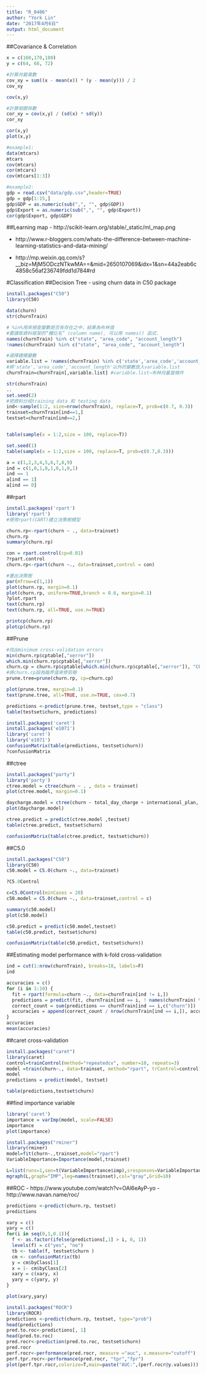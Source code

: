 ---
title: "R_0406"
author: "York Lin"
date: "2017年4月6日"
output: html_document
---

##Covariance & Correlation
```{R}
x = c(160,170,180)
y = c(64, 68, 72)

#計算共變異數
cov_xy = sum((x - mean(x)) * (y - mean(y))) / 2
cov_xy

cov(x,y)

#計算相關係數
cor_xy = cov(x,y) / (sd(x) * sd(y))  
cor_xy

cor(x,y)
plot(x,y)

#example1:
data(mtcars)
mtcars
cov(mtcars)
cor(mtcars)
cov(mtcars[1:3])

#example2:
gdp = read.csv("data/gdp.csv",header=TRUE)
gdp = gdp[1:15,]
gdp$GDP = as.numeric(sub(",", "", gdp$GDP))
gdp$Export = as.numeric(sub(",", "", gdp$Export))
cor(gdp$Export, gdp$GDP)
```

##Learning map
- http://scikit-learn.org/stable/_static/ml_map.png

- http://www.r-bloggers.com/whats-the-difference-between-machine-learning-statistics-and-data-mining/

- http://mp.weixin.qq.com/s?__biz=MjM5ODczNTkwMA==&mid=2650107069&idx=1&sn=44a2eab6c4858c56af236749fdd1d784#rd

#Classification
##Decision Tree - using churn data in C50 package
```{R}
install.packages("C50")
library(C50)

data(churn)
str(churnTrain)

# %in%用來檢查變數是否有存在之中，結果為布林值
#要讀取資料框架的“欄位名” (column name), 可以用 names() 函式.
names(churnTrain) %in% c("state", "area_code", "account_length")
!names(churnTrain) %in% c("state", "area_code", "account_length")

#選擇建模變數
variable.list = !names(churnTrain) %in% c('state','area_code','account_length')
#將'state','area_code','account_length'以外的變數放入variable.list
churnTrain=churnTrain[,variable.list] #variable.list→布林向量當條件

str(churnTrain)
..
set.seed(2)
#把資料分成training data 和 testing data
ind<-sample(1:2, size=nrow(churnTrain), replace=T, prob=c(0.7, 0.3))
trainset=churnTrain[ind==1,]
testset=churnTrain[ind==2,]


table(sample(x = 1:2,size = 100, replace=T))

set.seed(1)
table(sample(x = 1:2,size = 100, replace=T, prob=c(0.7,0.3)))

a = c(1,2,3,4,5,6,7,8,9)
ind = c(1,0,1,0,1,0,1,0,1)
ind == 1
a[ind == 1]
a[ind == 0]

```

##rpart
```{R}
install.packages('rpart')
library('rpart')
#使用rpart(CART)建立決策樹模型

churn.rp<-rpart(churn ~ ., data=trainset)
churn.rp
summary(churn.rp)

con = rpart.control(cp=0.01)
?rpart.control
churn.rp<-rpart(churn ~., data=trainset,control = con)

#畫出決策樹
par(mfrow=c(1,1))
plot(churn.rp, margin=0.1)
plot(churn.rp, uniform=TRUE,branch = 0.6, margin=0.1)
?plot.rpart
text(churn.rp)
text(churn.rp, all=TRUE, use.n=TRUE)

printcp(churn.rp)
plotcp(churn.rp)
```

##Prune

```{R}
#找出minimum cross-validation errors
min(churn.rp$cptable[,"xerror"])
which.min(churn.rp$cptable[,"xerror"])
churn.cp = churn.rp$cptable[which.min(churn.rp$cptable[,"xerror"]), "CP"]
#將churn.cp設為臨界值來修剪樹
prune.tree=prune(churn.rp, cp=churn.cp)

plot(prune.tree, margin=0.1)
text(prune.tree, all=TRUE, use.n=TRUE, cex=0.7)

predictions <-predict(prune.tree, testset,type = "class")
table(testset$churn, predictions)

install.packages('caret')
install.packages('e1071')
library('caret')
library('e1071')
confusionMatrix(table(predictions, testset$churn))
?confusionMatrix

```

##ctree
```{R}
install.packages("party")
library('party')
ctree.model = ctree(churn ~ . , data = trainset)
plot(ctree.model, margin=0.1)

daycharge.model = ctree(churn ~ total_day_charge + international_plan, data = trainset)
plot(daycharge.model)

ctree.predict = predict(ctree.model ,testset)
table(ctree.predict, testset$churn)

confusionMatrix(table(ctree.predict, testset$churn))
```

##C5.0
```{R}
install.packages("C50")
library(C50)
c50.model = C5.0(churn ~., data=trainset)

?C5.0Control

c=C5.0Control(minCases = 20)
c50.model = C5.0(churn ~., data=trainset,control = c)

summary(c50.model)
plot(c50.model)

c50.predict = predict(c50.model,testset)
table(c50.predict, testset$churn)

confusionMatrix(table(c50.predict, testset$churn))
```

##Estimating model performance with k-fold cross-validation
```{R}
ind = cut(1:nrow(churnTrain), breaks=10, labels=F)
ind

accuracies = c()
for (i in 1:10) {
  fit = rpart(formula=churn ~., data=churnTrain[ind != i,])
  predictions = predict(fit, churnTrain[ind == i, ! names(churnTrain) %in% c("churn")], type="class")
  correct_count = sum(predictions == churnTrain[ind == i,c("churn")])
  accuracies = append(correct_count / nrow(churnTrain[ind == i,]), accuracies)
}
accuracies
mean(accuracies)

```

##caret cross-validation
```{R}
install.packages("caret")
library(caret)
control=trainControl(method="repeatedcv", number=10, repeats=3)
model =train(churn~., data=trainset, method="rpart", trControl=control)
model
predictions = predict(model, testset)

table(predictions,testset$churn)
```

##find importance variable
```{R}
library('caret')
importance = varImp(model, scale=FALSE)
importance
plot(importance)

```

```{R}
install.packages("rminer")
library(rminer)
model=fit(churn~.,trainset,model="rpart")
VariableImportance=Importance(model,trainset)

L=list(runs=1,sen=t(VariableImportance$imp),sresponses=VariableImportance$sresponses)
mgraph(L,graph="IMP",leg=names(trainset),col="gray",Grid=10)
```

##ROC
- https://www.youtube.com/watch?v=OAl6eAyP-yo
- http://www.navan.name/roc/
```{R}
predictions <-predict(churn.rp, testset)
predictions

xary = c()
yary = c()
for(i in seq(0,1,0.1)){
  f <- as.factor(ifelse(predictions[,1] > i, 0, 1))
  levels(f) = c("yes", "no")
  tb <- table(f, testset$churn )
  cm <- confusionMatrix(tb)
  y = cm$byClass[1]
  x = 1- cm$byClass[2]
  xary = c(xary, x)
  yary = c(yary, y)
}

plot(xary,yary)
```

```{R}
install.packages("ROCR")
library(ROCR)
predictions <-predict(churn.rp, testset, type="prob")
head(predictions)
pred.to.roc<-predictions[, 1]
head(pred.to.roc)
pred.rocr<-prediction(pred.to.roc, testset$churn)
pred.rocr
perf.rocr<-performance(pred.rocr, measure ="auc", x.measure="cutoff")
perf.tpr.rocr<-performance(pred.rocr, "tpr","fpr")
plot(perf.tpr.rocr,colorize=T,main=paste("AUC:",(perf.rocr@y.values)))
```
